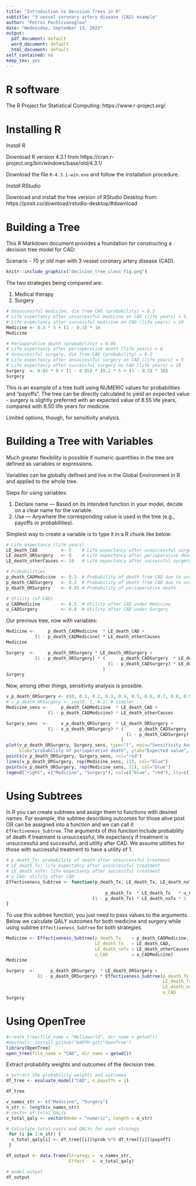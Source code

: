 ```yaml
---
title: "Introduction to Decision Trees in R"
subtitle: "3 vessel coronary artery disease (CAD) example"
author: "Petros Pechlivanoglou"
date: "Wednesday, September 13, 2023"
output:
  pdf_document: default
  word_document: default
  html_document: default
self_contained: no
keep_tex: yes
---
```


# R software

The R Project for Statistical Computing: https://www.r-project.org/

# Installing R

*Install R*

Download R version 4.3.1 from https://cran.r-project.org/bin/windows/base/old/4.3.1/

Download the file `R-4.3.1-win.exe` and follow the installation procedure.

*Install RStudio*

Download and install the free version of RStudio Desktop from: https://posit.co/download/rstudio-desktop/#download

\newpage

# Building a Tree

This R Markdown document provides a foundation for constructing a decision tree model for CAD:

Scenario - 70 yr old man with 3 vessel coronary artery disease (CAD).

```r
knitr::include_graphics("decision_tree_class_fig.png")
```

The two strategies being compared are:

1. Medical therapy
2. Surgery

```r
# Unsuccessful medicine, die from CAD (probability) = 0.3
# Life expectancy after unsuccessful medicine on CAD (life years) = 5
# Life expectancy after successful medicine on CAD (life years) = 10
Medicine <- 0.3 * 5 + (1 - 0.3) * 10
Medicine

# Perioperative death (probability) = 0.05
# Life expectancy after perioperative death (life years) = 0
# Unsuccessful surgery, die from CAD (probability) = 0.2
# Life expectancy after unsuccessful surgery on CAD (life years) = 5
# Life expectancy after successful surgery on CAD (life years) = 10
Surgery  <- 0.05 * 0 + (1 - 0.05) * (0.2 * 5 + (1 - 0.2) * 10)
Surgery
```

This is an example of a tree built using NUMERIC values for probabilities and "payoffs".
The tree can be directly calculated to yield an expected value - surgery is slightly preferred with an expected value of 8.55 life years, compared with 8.50 life years for medicine.

Limited options, though, for sensitivity analysis.

# Building a Tree with Variables

Much greater flexibility is possible if numeric quantities in the tree are defined as variables or expressions.

Variables can be globally defined and live in the Global Environment in R and applied to the whole tree. 

Steps for using variables:

1. Declare name — Based on its intended function in your model, decide on a clear name for the variable.
2. Use — Anywhere the corresponding value is used in the tree (e.g., payoffs or probabilities).

Simplest way to create a variable is to type it in a R chunk like below:

```r
# Life expectancy (life years)
LE_death_CAD         <- 5    # Life expectancy after unsuccessful surgery on CAD
LE_death_ORSurgery   <- 0    # Life expectancy after perioperative death 
LE_death_otherCauses <- 10   # Life expectancy after successful surgery on CAD 

# Probabilities
p_death_CADMedicine  <- 0.3  # Probability of death from CAD due to unsuccessful medicine
p_death_CADSurgery   <- 0.2  # Probability of death from CAD due to unsuccessful surgery
p_death_ORSurgery    <- 0.05 # Probability of perioperative death

# Utility (of CAD)
u_CADMedicine        <- 0.5  # Utility after CAD under Medicine
u_CADSurgery         <- 0.8  # Utility after CAD under Surgery
```

Our previous tree, now with variables:

```r
Medicine <-     p_death_CADMedicine  * LE_death_CAD + 
           (1 - p_death_CADMedicine) * LE_death_otherCauses
Medicine

Surgery  <-     p_death_ORSurgery * LE_death_ORSurgery + 
           (1 - p_death_ORSurgery) * (      p_death_CADSurgery  * LE_death_CAD + 
                                       (1 - p_death_CADSurgery) * LE_death_otherCauses
                                     )
Surgery
```

Now, among other things, sensitivity analysis is possible. 

```r
v_p_death_ORSurgery <- c(0, 0.1, 0.2, 0.3, 0.4, 0.5, 0.6, 0.7, 0.8, 0.9, 1)
# v_p_death_ORSurgery <- seq(0, 1, 0.1) # simpler
Medicine_sens <-     p_death_CADMedicine  * LE_death_CAD + 
                (1 - p_death_CADMedicine) * LE_death_otherCauses

Surgery_sens  <-     v_p_death_ORSurgery  * LE_death_ORSurgery + 
                (1 - v_p_death_ORSurgery) * (      p_death_CADSurgery  * LE_death_CAD + 
                                              (1 - p_death_CADSurgery) * LE_death_otherCauses
                                            )
plot(v_p_death_ORSurgery, Surgery_sens, type="l", main="Sensitivity Analysis", 
     xlab="probability of perioperative death", ylab="Expected value", col="red")
points(v_p_death_ORSurgery, Surgery_sens, col="red")
lines(v_p_death_ORSurgery, rep(Medicine_sens, 11), col="blue")
points(v_p_death_ORSurgery, rep(Medicine_sens, 11), col="blue")
legend("right", c("Medicine", "Surgery"), col=c("blue", "red"), lty=c(1,1), bty="n")
```

# Using Subtrees

In R you can create subtrees and assign them to functions with desired names. For example, the subtree describing outcomes for those alive post OR can be assigned into a function and we can call it `Effectiveness_Subtree`. The arguments of this function include probability of death if treatment is unsuccessful, life expectancy if treatment is unsuccessful and successful, and utility after CAD. We assume utilities for those with successful treatment to have a utility of 1. 

```r
# p_death_Tx: probability of death after unsuccessful treatment
# LE_death_Tx: life expectancy after unsuccessful treatment
# LE_death_noTx: life expectancy after successful treatment
# u_CAD: utility after CAD
Effectiveness_Subtree <- function(p_death_Tx, LE_death_Tx, LE_death_noTx, u_CAD) {
  
                                      p_death_Tx  * LE_death_Tx   * u_CAD + 
                                 (1 - p_death_Tx) * LE_death_noTx * 1
}
```

To use this subtree function, you just need to pass values to the arguments. Below we calculate QALY outcomes for both medicine and surgery while using subtree `Effectiveness_Subtree` for both strategies. 

```r
Medicine <- Effectiveness_Subtree(p_death_Tx    = p_death_CADMedicine, 
                                  LE_death_Tx   = LE_death_CAD, 
                                  LE_death_noTx = LE_death_otherCauses, 
                                  u_CAD         = u_CADMedicine)
Medicine

Surgery  <-      p_death_ORSurgery  * LE_death_ORSurgery +  
            (1 - p_death_ORSurgery) * Effectiveness_Subtree(p_death_Tx    = p_death_CADSurgery, 
                                                            LE_death_Tx   = LE_death_CAD, 
                                                            LE_death_noTx = LE_death_otherCauses, 
                                                            u_CAD         = u_CADSurgery)
Surgery
```

# Using OpenTree

```r
#create_tree(file_name = "Helloworld", dir_name = getwd())
#devtools::install_github("DARTH-git/"OpenTree")
library(OpenTree)
open_tree(file_name = "CAD", dir_name = getwd())
```

Extract probability weights and outcomes of the decision tree.

```r
# extract the probability weights and outcomes  
df_tree <- evaluate_model("CAD", n_payoffs = 1)
```

```r
df_tree
```

```r
v_names_str <- c("Medicine", "Surgery")
n_str <- length(v_names_str)
# vector of total QALYs
v_total_qaly <- vector(mode = "numeric", length = n_str)

# Calculate total costs and QALYs for each strategy 
 for (i in 1:n_str) {
  v_total_qaly[i] <- df_tree[[i]]$prob %*% df_tree[[i]]$payoff1
 }

df_output <- data.frame(Strategy =  v_names_str,
                        Effect   =  v_total_qaly)

# model output
df_output
```
